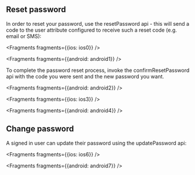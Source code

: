 ## Reset password
In order to reset your password, use the resetPassword api - this will send a code to the user attribute configured to receive such a reset code (e.g. email or SMS):


<Fragments fragments={{ios: ios0}} />


<Fragments fragments={{android: android1}} />

To complete the password reset process, invoke the confirmResetPassword api with the code you were sent and the new password you want.


<Fragments fragments={{android: android2}} />


<Fragments fragments={{ios: ios3}} />


<Fragments fragments={{android: android4}} />

## Change password
A signed in user can update their password using the updatePassword api:


<Fragments fragments={{ios: ios6}} />


<Fragments fragments={{android: android7}} />
